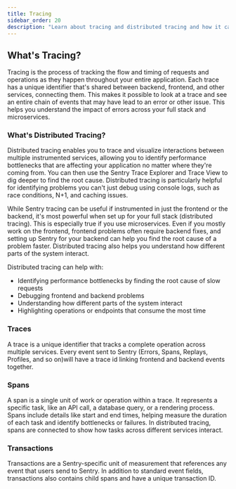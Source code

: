 ```yaml
---
title: Tracing
sidebar_order: 20
description: "Learn about tracing and distributed tracing and how it can be used to not just observe, but also debug application performance issues."
---
```


## What's Tracing?

Tracing is the process of tracking the flow and timing of requests and operations as they happen throughout your entire application. Each trace has a unique identifier that's shared between backend, frontend, and other services, connecting them. This makes it possible to look at a trace and see an entire chain of events that may have lead to an error or other issue. This helps you understand the impact of errors across your full stack and microservices.

### What's Distributed Tracing?

Distributed tracing enables you to trace and visualize interactions between multiple instrumented services, allowing you to identify performance bottlenecks that are affecting your application no matter where they're coming from. You can then use the Sentry Trace Explorer and Trace View to dig deeper to find the root cause. Distributed tracing is particularly helpful for identifying problems you can't just debug using console logs, such as race conditions, N+1, and caching issues.

While Sentry tracing can be useful if instrumented in just the frontend or the backend, it's most powerful when set up for your full stack (distributed tracing). This is especially true if you use microservices. Even if you mostly work on the frontend, frontend problems often require backend fixes, and setting up Sentry for your backend can help you find the root cause of a problem faster. Distributed tracing also helps you understand how different parts of the system interact.

Distributed tracing can help with:

- Identifying performance bottlenecks by finding the root cause of slow requests
- Debugging frontend and backend problems
- Understanding how different parts of the system interact
- Highlighting operations or endpoints that consume the most time

### Traces

A trace is a unique identifier that tracks a complete operation across multiple services. Every event sent to Sentry (Errors, Spans, Replays, Profiles, and so on)will have a trace id linking frontend and backend events together.

### Spans

 A span is a single unit of work or operation within a trace. It represents a specific task, like an API call, a database query, or a rendering process. Spans include details like start and end times, helping measure the duration of each task and identify bottlenecks or failures. In distributed tracing, spans are connected to show how tasks across different services interact.

### Transactions

Transactions are a Sentry-specific unit of measurement that references any event that users send to Sentry. In addition to standard event fields, transactions also contains child spans and have a unique transaction ID.
